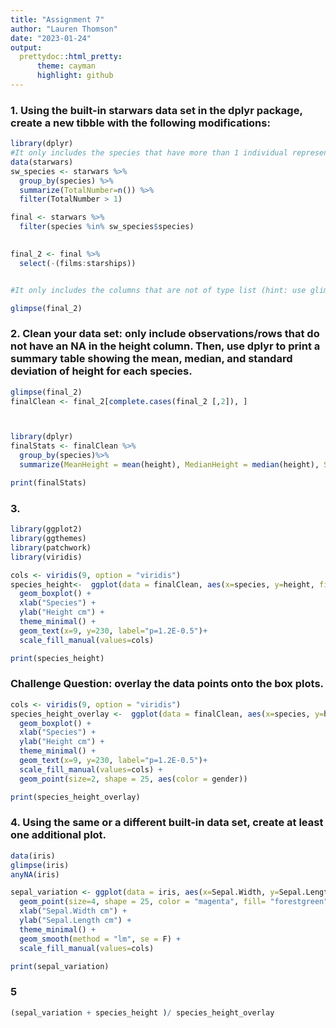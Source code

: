 ```yaml
---
title: "Assignment 7"
author: "Lauren Thomson"
date: "2023-01-24"
output: 
  prettydoc::html_pretty:
      theme: cayman
      highlight: github
---
```

### 1. Using the built-in starwars data set in the dplyr package, create a new tibble with the following modifications:

```r
library(dplyr)
#It only includes the species that have more than 1 individual represented in the data set. (hint: first use dplyr to summarize the number of individuals per species in the data frame; then create a vector/tibble of those names; subset the species that are included in that vector)
data(starwars)
sw_species <- starwars %>%
  group_by(species) %>%
  summarize(TotalNumber=n()) %>%
  filter(TotalNumber > 1)

final <- starwars %>%
  filter(species %in% sw_species$species)

 
final_2 <- final %>% 
  select(-(films:starships))


#It only includes the columns that are not of type list (hint: use glimpse to check)

glimpse(final_2)

```
### 2. Clean your data set: only include observations/rows that do not have an NA in the height column. Then, use dplyr to print a summary table showing the mean, median, and standard deviation of height for each species.
```r
glimpse(final_2)
finalClean <- final_2[complete.cases(final_2 [,2]), ]



library(dplyr)
finalStats <- finalClean %>%
  group_by(species)%>%
  summarize(MeanHeight = mean(height), MedianHeight = median(height), StDvHeight = sd(height))

print(finalStats)
```
### 3. 

```r
library(ggplot2)
library(ggthemes)
library(patchwork)
library(viridis)

cols <- viridis(9, option = "viridis") 
species_height<-  ggplot(data = finalClean, aes(x=species, y=height, fill = species)) + 
  geom_boxplot() + 
  xlab("Species") +
  ylab("Height cm") + 
  theme_minimal() +
  geom_text(x=9, y=230, label="p=1.2E-0.5")+
  scale_fill_manual(values=cols) 

print(species_height)
```


### Challenge Question: overlay the data points onto the box plots.

```r
cols <- viridis(9, option = "viridis") 
species_height_overlay <-  ggplot(data = finalClean, aes(x=species, y=height, fill = species)) + 
  geom_boxplot() + 
  xlab("Species") +
  ylab("Height cm") + 
  theme_minimal() +
  geom_text(x=9, y=230, label="p=1.2E-0.5")+
  scale_fill_manual(values=cols) +
  geom_point(size=2, shape = 25, aes(color = gender))

print(species_height_overlay)

```

### 4. Using the same or a different built-in data set, create at least one additional plot. 

```r
data(iris)
glimpse(iris)
anyNA(iris)

sepal_variation <- ggplot(data = iris, aes(x=Sepal.Width, y=Sepal.Length)) + 
  geom_point(size=4, shape = 25, color = "magenta", fill= "forestgreen") + 
  xlab("Sepal.Width cm") +
  ylab("Sepal.Length cm") + 
  theme_minimal() +
  geom_smooth(method = "lm", se = F) +
  scale_fill_manual(values=cols)

print(sepal_variation)
```

### 5 

```r
(sepal_variation + species_height )/ species_height_overlay


```





